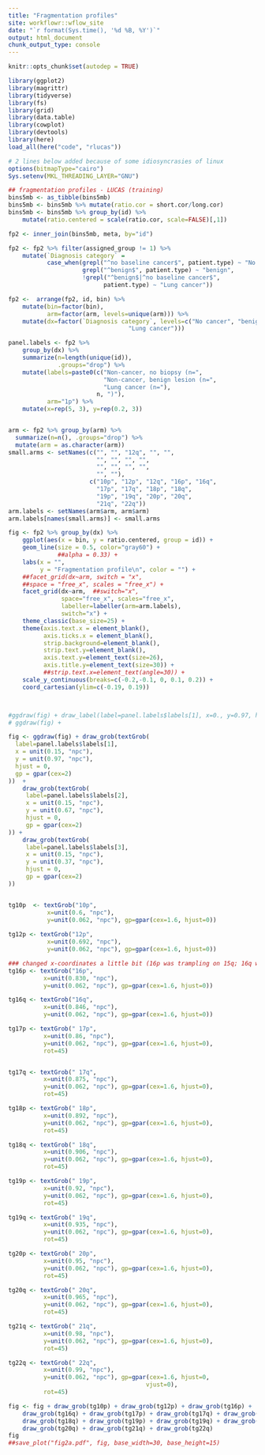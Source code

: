 ```yaml
---
title: "Fragmentation profiles"
site: workflowr::wflow_site
date: "`r format(Sys.time(), '%d %B, %Y')`"
output: html_document
chunk_output_type: console
---
```


```r
knitr::opts_chunk$set(autodep = TRUE)
```

```r
library(ggplot2)
library(magrittr)
library(tidyverse)
library(fs)
library(grid)
library(data.table)
library(cowplot)
library(devtools)
library(here)
load_all(here("code", "rlucas"))

# 2 lines below added because of some idiosyncrasies of linux
options(bitmapType="cairo")
Sys.setenv(MKL_THREADING_LAYER="GNU")
```


```r
## fragmentation profiles - LUCAS (training)
bins5mb <- as_tibble(bins5mb)
bins5mb <- bins5mb %>% mutate(ratio.cor = short.cor/long.cor)
bins5mb <- bins5mb %>% group_by(id) %>%
    mutate(ratio.centered = scale(ratio.cor, scale=FALSE)[,1])

fp2 <- inner_join(bins5mb, meta, by="id")

fp2 <- fp2 %>% filter(assigned_group != 1) %>%
    mutate(`Diagnosis category` =
           case_when(grepl("^no baseline cancer$", patient.type) ~ "No cancer",
                     grepl("^benign$", patient.type) ~ "benign",
                     !grepl("^benign$|^no baseline cancer$",
                           patient.type) ~ "Lung cancer"))

fp2 <-  arrange(fp2, id, bin) %>%
    mutate(bin=factor(bin),
           arm=factor(arm, levels=unique(arm))) %>%
    mutate(dx=factor(`Diagnosis category`, levels=c("No cancer", "benign",
                                  "Lung cancer")))

panel.labels <- fp2 %>%
    group_by(dx) %>%
    summarize(n=length(unique(id)),
              .groups="drop") %>%
    mutate(labels=paste0(c("Non-cancer, no biopsy (n=",
                           "Non-cancer, benign lesion (n=",
                           "Lung cancer (n="),
                         n, ")"),
           arm="1p") %>%
    mutate(x=rep(5, 3), y=rep(0.2, 3))


arm <- fp2 %>% group_by(arm) %>%
  summarize(n=n(), .groups="drop") %>%
  mutate(arm = as.character(arm))
small.arms <- setNames(c("", "", "12q", "", "",
                         "", "", "", "",
                         "", "", "", "",
                         "", ""),
                       c("10p", "12p", "12q", "16p", "16q",
                         "17p", "17q", "18p", "18q",
                         "19p", "19q", "20p", "20q",
                         "21q", "22q"))
arm.labels <- setNames(arm$arm, arm$arm)
arm.labels[names(small.arms)] <- small.arms
```

```r
fig <- fp2 %>% group_by(dx) %>%
    ggplot(aes(x = bin, y = ratio.centered, group = id)) +
    geom_line(size = 0.5, color="gray60") +
              ##alpha = 0.33) +
    labs(x = "",
         y = "Fragmentation profile\n", color = "") +
    ##facet_grid(dx~arm, switch = "x",
    ##space = "free_x", scales = "free_x") +
    facet_grid(dx~arm,  ##switch="x",
               space="free_x", scales="free_x",
               labeller=labeller(arm=arm.labels),
               switch="x") +    
    theme_classic(base_size=25) +
    theme(axis.text.x = element_blank(),
          axis.ticks.x = element_blank(),
          strip.background=element_blank(),
          strip.text.y=element_blank(),
          axis.text.y=element_text(size=26),
          axis.title.y=element_text(size=30)) +
          ##strip.text.x=element_text(angle=30)) +
    scale_y_continuous(breaks=c(-0.2,-0.1, 0, 0.1, 0.2)) +
    coord_cartesian(ylim=c(-0.19, 0.19))



#ggdraw(fig) + draw_label(label=panel.labels$labels[1], x=0., y=0.97, hjust=0, size=20)
# ggdraw(fig) + 

fig <- ggdraw(fig) + draw_grob(textGrob(
  label=panel.labels$labels[1],
  x = unit(0.15, "npc"),
  y = unit(0.97, "npc"),
  hjust = 0,
  gp = gpar(cex=2)
))  +
    draw_grob(textGrob(
     label=panel.labels$labels[2],
     x = unit(0.15, "npc"),
     y = unit(0.67, "npc"),
     hjust = 0,
     gp = gpar(cex=2)
)) +
    draw_grob(textGrob(
     label=panel.labels$labels[3],
     x = unit(0.15, "npc"),
     y = unit(0.37, "npc"),
     hjust = 0,
     gp = gpar(cex=2)
))


tg10p  <- textGrob("10p",
           x=unit(0.6, "npc"),
           y=unit(0.062, "npc"), gp=gpar(cex=1.6, hjust=0))
 
tg12p <- textGrob("12p",
           x=unit(0.692, "npc"),
           y=unit(0.062, "npc"), gp=gpar(cex=1.6, hjust=0))

### changed x-coordinates a little bit (16p was trampling on 15q; 16q was trampling on 16p)
tg16p <- textGrob("16p",
          x=unit(0.830, "npc"),
          y=unit(0.062, "npc"), gp=gpar(cex=1.6, hjust=0))

tg16q <- textGrob("16q",
          x=unit(0.846, "npc"),
          y=unit(0.062, "npc"), gp=gpar(cex=1.6, hjust=0))

tg17p <- textGrob(" 17p",
          x=unit(0.86, "npc"),
          y=unit(0.062, "npc"), gp=gpar(cex=1.6, hjust=0),
          rot=45)


tg17q <- textGrob(" 17q",
          x=unit(0.875, "npc"),
          y=unit(0.062, "npc"), gp=gpar(cex=1.6, hjust=0),
          rot=45)

tg18p <- textGrob(" 18p",
          x=unit(0.892, "npc"),
          y=unit(0.062, "npc"), gp=gpar(cex=1.6, hjust=0),
          rot=45)

tg18q <- textGrob(" 18q",
          x=unit(0.906, "npc"),
          y=unit(0.062, "npc"), gp=gpar(cex=1.6, hjust=0),
          rot=45)

tg19p <- textGrob(" 19p",
          x=unit(0.92, "npc"),
          y=unit(0.062, "npc"), gp=gpar(cex=1.6, hjust=0),
          rot=45)

tg19q <- textGrob(" 19q",
          x=unit(0.935, "npc"),
          y=unit(0.062, "npc"), gp=gpar(cex=1.6, hjust=0),
          rot=45)

tg20p <- textGrob(" 20p",
          x=unit(0.95, "npc"),
          y=unit(0.062, "npc"), gp=gpar(cex=1.6, hjust=0),
          rot=45)

tg20q <- textGrob(" 20q",
          x=unit(0.965, "npc"),
          y=unit(0.062, "npc"), gp=gpar(cex=1.6, hjust=0),
          rot=45)

tg21q <- textGrob(" 21q",
          x=unit(0.98, "npc"),
          y=unit(0.062, "npc"), gp=gpar(cex=1.6, hjust=0),
          rot=45)

tg22q <- textGrob(" 22q",
          x=unit(0.99, "npc"),
          y=unit(0.062, "npc"), gp=gpar(cex=1.6, hjust=0,
                                       vjust=0),
          rot=45)

fig <- fig + draw_grob(tg10p) + draw_grob(tg12p) + draw_grob(tg16p) +
    draw_grob(tg16q) + draw_grob(tg17p) + draw_grob(tg17q) + draw_grob(tg18p) +
    draw_grob(tg18q) + draw_grob(tg19p) + draw_grob(tg19q) + draw_grob(tg20p) +
    draw_grob(tg20q) + draw_grob(tg21q) + draw_grob(tg22q)
fig
##save_plot("fig2a.pdf", fig, base_width=30, base_height=15)
```
